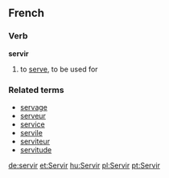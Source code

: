==French==
===Verb===
'''servir'''

# to [[serve]], to be used for

===Related terms===
*[[servage]]
*[[serveur]]
*[[service]]
*[[servile]]
*[[serviteur]]
*[[servitude]]

[[de:servir]]
[[et:Servir]]
[[hu:Servir]]
[[pl:Servir]]
[[pt:Servir]]